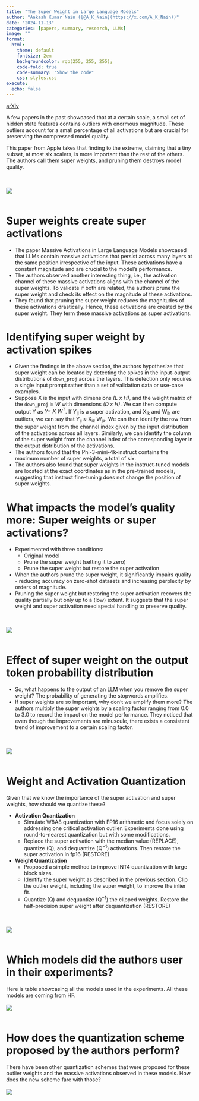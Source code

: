 ```yaml
---
title: "The Super Weight in Large Language Models"
author: "Aakash Kumar Nain ([@A_K_Nain](https://x.com/A_K_Nain))"
date: "2024-11-13"
categories: [papers, summary, research, LLMs]
image: ""
format:
  html:
    theme: default
    fontsize: 2em
    backgroundcolor: rgb(255, 255, 255);
    code-fold: true
    code-summary: "Show the code"
    css: styles.css
execute: 
  echo: false
---
```


[arXiv](https://arxiv.org/abs/2411.07191)<br>

A few papers in the past showcased that at a certain scale, a small set of hidden state features contains
outliers with enormous magnitude. These outliers account for a small percentage of all activations but
are crucial for preserving the compressed model quality. 

This paper from Apple takes that finding to the extreme, claiming that a tiny subset, at most six scalers,
is more important than the rest of the others. The authors call them super weights, and pruning them
destroys model quality.

<br><br>
![](../paper_screenshots/the_super_weight/1.png)
<br><br>

# Super weights create super activations

* The paper Massive Activations in Large Language Models showcased that LLMs contain massive activations
that persist across many layers at the same position irrespective of the input. These activations have a
constant magnitude and are crucial to the model's performance.
* The authors observed another interesting thing, i.e., the activation channel of these massive
activations aligns with the channel of the super weights. To validate if both are related, the authors
prune the super weight and check its effect on the magnitude of these activations.
* They found that pruning the super weight reduces the magnitudes of these activations drastically.
Hence, these activations are created by the super weight. They term these massive activations as super
activations.


# Identifying super weight by activation spikes

* Given the findings in the above section, the authors hypothesize that super weight can be located by
detecting the spikes in the input-output distributions of `down_proj` across the layers. This detection
only requires a single input prompt rather than a set of validation data or use-case examples.
* Suppose X is the input with dimensions *(L x H)*, and the weight matrix of the `down_proj` is *W* with
dimensions *(D x H)*. We can then compute output Y as *Y= X W^T^*. If Y~ij~ is a super activation,
and X~ik~ and W~ik~ are outliers, we can say that Y~ij~ ≈ X~ik~ W~jk~. We can then identify the row from
the super weight from the channel index given by the input distribution of the activations across all
layers. Similarly, we can identify the column of the super weight from the channel index of the
corresponding layer in the output distribution of the activations.
* The authors found that the Phi-3-mini-4k-instruct contains the maximum number of super weights, a total
of six.
* The authors also found that super weights in the instruct-tuned models are located at the exact
coordinates as in the pre-trained models, suggesting that instruct fine-tuning does not change the
position of super weights.


# What impacts the model's quality more: Super weights or super activations?

* Experimented with three conditions:
  - Original model
  - Prune the super weight (setting it to zero)
  - Prune the super weight but restore the super activation

* When the authors prune the super weight, it significantly impairs quality - reducing accuracy on
zero-shot datasets and increasing perplexity by orders of magnitude.
* Pruning the super weight but restoring the super activation recovers the quality partially but only
up to a (low) extent. It suggests that the super weight and super activation need special handling to
preserve quality.

<br><br>
![](../paper_screenshots/the_super_weight/2.png)
<br><br>

# Effect of super weight on the output token probability distribution

* So, what happens to the output of an LLM when you remove the super weight? The probability of
generating the stopwords amplifies.
* If super weights are so important, why don't we amplify them more? The authors multiply the super
weights by a scaling factor ranging from 0.0 to 3.0 to record the impact on the model performance.
They noticed that even though the improvements are minuscule, there exists a consistent trend of
improvement to a certain scaling factor.

<br><br>
![](../paper_screenshots/the_super_weight/3.png)
<br><br>

# Weight and Activation Quantization

Given that we know the importance of the super activation and super weights, how should we quantize these?

* **Activation Quantization** 
  - Simulate W8A8 quantization with FP16 arithmetic and focus solely on addressing one critical activation
  outlier. Experiments done using round-to-nearest quantization but with some modifications. 
  - Replace the super activation with the median value (REPLACE), quantize (Q), and dequantize (Q^−1^)
  activations. Then restore the super activation in fp16 (RESTORE)

* **Weight Quantization**
  - Proposed a simple method to improve INT4 quantization with large block sizes. 
  - Identify the super weight as described in the previous section. Clip the outlier weight,
  including the super weight, to improve the inlier fit. 
  - Quantize (Q) and dequantize (Q^−1^) the clipped weights. Restore the half-precision super weight after
  dequantization (RESTORE)

<br><br>
![](../paper_screenshots/the_super_weight/4.png)
<br><br>

# Which models did the authors user in their experiments?

Here is table showcasing all the models used in the experiments. All these models are coming from HF.
<br><br>
![](../paper_screenshots/the_super_weight/5.png)
<br><br>

# How does the quantization scheme proposed by the authors perform?

There have been other quantization schemes that were proposed for these outlier weights and the
massive activations observed in these models. How does the new scheme fare with those?
<br><br>
![](../paper_screenshots/the_super_weight/6.png)
<br><br>